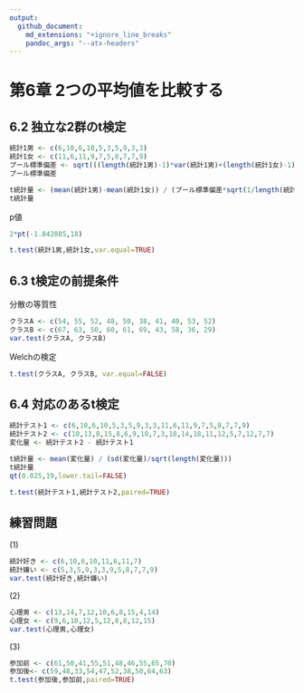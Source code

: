 ```yaml
---
output:
  github_document:
    md_extensions: "+ignore_line_breaks"
    pandoc_args: "--atx-headers"
---
```


# 第6章 2つの平均値を比較する

## 6.2 独立な2群のt検定

```r
統計1男 <- c(6,10,6,10,5,3,5,9,3,3)
統計1女 <- c(11,6,11,9,7,5,8,7,7,9)
プール標準偏差 <- sqrt(((length(統計1男)-1)*var(統計1男)+(length(統計1女)-1)*var(統計1女)) / (length(統計1男)+length(統計1女)-2))
プール標準偏差
```

```r
t統計量 <- (mean(統計1男)-mean(統計1女)) / (プール標準偏差*sqrt(1/length(統計1男)+1/length(統計1女)))
t統計量
```

p値

```r
2*pt(-1.842885,18)
```

```r
t.test(統計1男,統計1女,var.equal=TRUE)
```

## 6.3 t検定の前提条件

分散の等質性

```r
クラスA <- c(54, 55, 52, 48, 50, 38, 41, 40, 53, 52)
クラスB <- c(67, 63, 50, 60, 61, 69, 43, 58, 36, 29)
var.test(クラスA, クラスB)
```

Welchの検定

```r
t.test(クラスA, クラスB, var.equal=FALSE)
```

## 6.4 対応のあるt検定

```r
統計テスト1 <- c(6,10,6,10,5,3,5,9,3,3,11,6,11,9,7,5,8,7,7,9)
統計テスト2 <- c(10,13,8,15,8,6,9,10,7,3,18,14,18,11,12,5,7,12,7,7)
変化量 <- 統計テスト2 - 統計テスト1
```

```r
t統計量 <- mean(変化量) / (sd(変化量)/sqrt(length(変化量)))
t統計量
qt(0.025,19,lower.tail=FALSE)
```

```r
t.test(統計テスト1,統計テスト2,paired=TRUE)
```

## 練習問題

\(1)

```r
統計好き <- c(6,10,6,10,11,6,11,7)
統計嫌い <- c(5,3,5,9,3,3,9,5,8,7,7,9)
var.test(統計好き,統計嫌い)
```

\(2)

```r
心理男 <- c(13,14,7,12,10,6,8,15,4,14)
心理女 <- c(9,6,10,12,5,12,8,8,12,15)
var.test(心理男,心理女)
```

\(3)

```r
参加前 <- c(61,50,41,55,51,48,46,55,65,70)
参加後<- c(59,48,33,54,47,52,38,50,64,63)
t.test(参加後,参加前,paired=TRUE)
```

